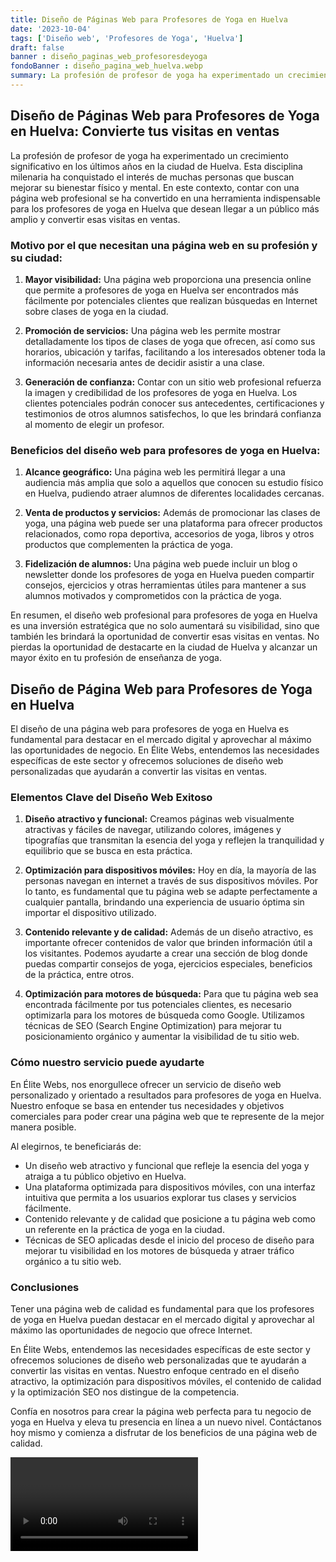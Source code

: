 ```yaml
---
title: Diseño de Páginas Web para Profesores de Yoga en Huelva
date: '2023-10-04'
tags: ['Diseño web', 'Profesores de Yoga', 'Huelva']
draft: false
banner : diseño_paginas_web_profesoresdeyoga
fondoBanner : diseño_pagina_web_huelva.webp
summary: La profesión de profesor de yoga ha experimentado un crecimiento significativo en los últimos años en la ciudad de Huelva. Esta disciplina milenaria ha conquistado el interés de muchas personas que buscan mejorar su bienestar físico y mental. En este contexto, contar con una página web profesional se ha convertido en una herramienta indispensable para los profesores de yoga en Huelva que desean llegar a un público más amplio y convertir esas visitas en ventas.
---
```


## **Diseño de Páginas Web para Profesores de Yoga en Huelva: Convierte tus visitas en ventas**

La profesión de profesor de yoga ha experimentado un crecimiento significativo en los últimos años en la ciudad de Huelva. Esta disciplina milenaria ha conquistado el interés de muchas personas que buscan mejorar su bienestar físico y mental. En este contexto, contar con una página web profesional se ha convertido en una herramienta indispensable para los profesores de yoga en Huelva que desean llegar a un público más amplio y convertir esas visitas en ventas.

### **Motivo por el que necesitan una página web en su profesión y su ciudad:**

1. **Mayor visibilidad:** Una página web proporciona una presencia online que permite a profesores de yoga en Huelva ser encontrados más fácilmente por potenciales clientes que realizan búsquedas en Internet sobre clases de yoga en la ciudad.

2. **Promoción de servicios:** Una página web les permite mostrar detalladamente los tipos de clases de yoga que ofrecen, así como sus horarios, ubicación y tarifas, facilitando a los interesados obtener toda la información necesaria antes de decidir asistir a una clase.

3. **Generación de confianza:** Contar con un sitio web profesional refuerza la imagen y credibilidad de los profesores de yoga en Huelva. Los clientes potenciales podrán conocer sus antecedentes, certificaciones y testimonios de otros alumnos satisfechos, lo que les brindará confianza al momento de elegir un profesor.

### **Beneficios del diseño web para profesores de yoga en Huelva:**

1. **Alcance geográfico:** Una página web les permitirá llegar a una audiencia más amplia que solo a aquellos que conocen su estudio físico en Huelva, pudiendo atraer alumnos de diferentes localidades cercanas.

2. **Venta de productos y servicios:** Además de promocionar las clases de yoga, una página web puede ser una plataforma para ofrecer productos relacionados, como ropa deportiva, accesorios de yoga, libros y otros productos que complementen la práctica de yoga.

3. **Fidelización de alumnos:** Una página web puede incluir un blog o newsletter donde los profesores de yoga en Huelva pueden compartir consejos, ejercicios y otras herramientas útiles para mantener a sus alumnos motivados y comprometidos con la práctica de yoga.

En resumen, el diseño web profesional para profesores de yoga en Huelva es una inversión estratégica que no solo aumentará su visibilidad, sino que también les brindará la oportunidad de convertir esas visitas en ventas. No pierdas la oportunidad de destacarte en la ciudad de Huelva y alcanzar un mayor éxito en tu profesión de enseñanza de yoga.

<GifSeo />

<Cta />

## Diseño de Página Web para Profesores de Yoga en Huelva

El diseño de una página web para profesores de yoga en Huelva es fundamental para destacar en el mercado digital y aprovechar al máximo las oportunidades de negocio. En Élite Webs, entendemos las necesidades específicas de este sector y ofrecemos soluciones de diseño web personalizadas que ayudarán a convertir las visitas en ventas.

### Elementos Clave del Diseño Web Exitoso

1. **Diseño atractivo y funcional:** Creamos páginas web visualmente atractivas y fáciles de navegar, utilizando colores, imágenes y tipografías que transmitan la esencia del yoga y reflejen la tranquilidad y equilibrio que se busca en esta práctica.

2. **Optimización para dispositivos móviles:** Hoy en día, la mayoría de las personas navegan en internet a través de sus dispositivos móviles. Por lo tanto, es fundamental que tu página web se adapte perfectamente a cualquier pantalla, brindando una experiencia de usuario óptima sin importar el dispositivo utilizado.

3. **Contenido relevante y de calidad:** Además de un diseño atractivo, es importante ofrecer contenidos de valor que brinden información útil a los visitantes. Podemos ayudarte a crear una sección de blog donde puedas compartir consejos de yoga, ejercicios especiales, beneficios de la práctica, entre otros.

4. **Optimización para motores de búsqueda:** Para que tu página web sea encontrada fácilmente por tus potenciales clientes, es necesario optimizarla para los motores de búsqueda como Google. Utilizamos técnicas de SEO (Search Engine Optimization) para mejorar tu posicionamiento orgánico y aumentar la visibilidad de tu sitio web.

### Cómo nuestro servicio puede ayudarte

En Élite Webs, nos enorgullece ofrecer un servicio de diseño web personalizado y orientado a resultados para profesores de yoga en Huelva. Nuestro enfoque se basa en entender tus necesidades y objetivos comerciales para poder crear una página web que te represente de la mejor manera posible.

Al elegirnos, te beneficiarás de:

- Un diseño web atractivo y funcional que refleje la esencia del yoga y atraiga a tu público objetivo en Huelva.
- Una plataforma optimizada para dispositivos móviles, con una interfaz intuitiva que permita a los usuarios explorar tus clases y servicios fácilmente.
- Contenido relevante y de calidad que posicione a tu página web como un referente en la práctica de yoga en la ciudad.
- Técnicas de SEO aplicadas desde el inicio del proceso de diseño para mejorar tu visibilidad en los motores de búsqueda y atraer tráfico orgánico a tu sitio web.

### Conclusiones

Tener una página web de calidad es fundamental para que los profesores de yoga en Huelva puedan destacar en el mercado digital y aprovechar al máximo las oportunidades de negocio que ofrece Internet.

En Élite Webs, entendemos las necesidades específicas de este sector y ofrecemos soluciones de diseño web personalizadas que te ayudarán a convertir las visitas en ventas. Nuestro enfoque centrado en el diseño atractivo, la optimización para dispositivos móviles, el contenido de calidad y la optimización SEO nos distingue de la competencia.

Confía en nosotros para crear la página web perfecta para tu negocio de yoga en Huelva y eleva tu presencia en línea a un nuevo nivel. Contáctanos hoy mismo y comienza a disfrutar de los beneficios de una página web de calidad.

<Video />

<CtaBot job='Profesores de Yoga' city='Huelva'/>

<Gmaps query='Huelva+españa+maps' />